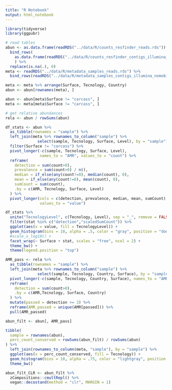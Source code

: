 ```yaml
---
title: "R Notebook"
output: html_notebook
---
```


```r
library(tidyverse)
library(ggpubr)
```

```r
# read tables
abun <- as.data.frame(readRDS("../data/R/counts_resfinder_reads.rds")) %>%
  bind_rows(
    as.data.frame(readRDS("../data/R/counts_resfinder_contigs_illumina_nomobile.rds"))
    ) %>%
  replace(is.na(.), 0)
meta <- readRDS("../data/R/metadata_samples_reads.rds") %>%
  bind_rows(readRDS("../data/R/metadata_samples_contigs_illumina_nomobile.rds"))

meta <- meta %>% arrange(Surface, Tecnology, Country)
abun <- abun[rownames(meta), ]

abun <- abun[meta$Surface != "carcass", ]
meta <- meta[meta$Surface != "carcass", ]

# get relative abundances
rela <- abun / rowSums(abun)
```

```r
df_stats <- abun %>%
  as_tibble(rownames = "sample") %>%
  left_join(meta %>% rownames_to_column("sample") %>% 
              select(sample, Tecnology, Surface, Level), by = "sample") %>%
  filter(Surface != "carcass") %>%
  pivot_longer(-c(sample, Tecnology, Surface, Level), 
               names_to = "AMR", values_to = "count") %>%
  reframe(
    detection = sum(count>0),
    prevalence = sum(count>0) / n(),
    median = if_else(any(count!=0), median(count), 0),
    mean = if_else(any(count!=0), mean(count), 0),
    sumCount = sum(count),
    .by = c(AMR, Tecnology, Surface, Level)
  ) %>%
  pivot_longer(cols = c(detection, prevalence, median, mean, sumCount), names_to = "stat", 
               values_to = "value") 
```

```r
df_stats %>%
  unite("TecnologyLevel", c(Tecnology, Level), sep = "_", remove = FALSE) %>%
  filter(stat %in% c("detection","scaledSumCount")) %>%
  ggplot(aes(x = value, fill = TecnologyLevel)) +
  geom_histogram(bins = 10, alpha = .5, color = "gray", position = "dodge") +
  #scale_x_log10() +
  facet_wrap(~ Surface + stat, scales = "free", ncol = 2) +
  theme_bw() +
  theme(legend.position = "top")
```

```r
AMR_pass <- rela %>%
  as_tibble(rownames = "sample") %>%
  left_join(meta %>% rownames_to_column("sample") %>% 
              select(sample, Tecnology, Country, Surface), by = "sample") %>%
  pivot_longer(-c(sample, Tecnology, Country, Surface), names_to = "AMR", values_to = "count") %>%
  reframe(
    detection = sum(count>0),
    .by = c(AMR,Tecnology, Surface, Country)
  ) %>% 
  mutate(passed = detection >= 3) %>%
  reframe(AMR_passed = unique(AMR[passed])) %>%
  pull(AMR_passed)
```

```r
abun_filt <- abun[, AMR_pass]
```

```r
tibble(
  sample = rownames(abun),
  perc_count_conserved = rowSums(abun_filt) / rowSums(abun)
) %>%
  left_join(rownames_to_column(meta, "sample"), by = "sample") %>%
  ggplot(aes(x = perc_count_conserved, fill = Tecnology)) +
  geom_histogram(bins = 10, alpha = .75, color = "lightgray", position = "dodge") +
  theme_bw()
```

```r
abun_filt_CLR <- abun_filt %>% 
  zCompositions::cmultRepl() %>%
  vegan::decostand(method = "clr", MARGIN = 1)
```


